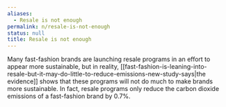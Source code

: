 ```yaml
---
aliases:
  - Resale is not enough
permalink: n/resale-is-not-enough
status: null
title: Resale is not enough
---
```

Many fast-fashion brands are launching resale programs in an effort to appear more sustainable, but in reality, [[fast-fashion-is-leaning-into-resale-but-it-may-do-little-to-reduce-emissions-new-study-says|the evidence]] shows that these programs will not do much to make brands more sustainable. In fact, resale programs only reduce the carbon dioxide emissions of a fast-fashion brand by 0.7%.
